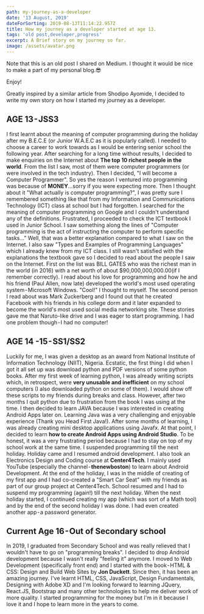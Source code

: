 ```yaml
---
path: my-journey-as-a-developer
date: '13 August, 2019'
dateForSorting: 2019-08-13T11:14:22.957Z
title: How my journey as a developer started at age 13.
tags: 'old post,developer,progress'
excerpt: A Brief story on my journey so far.
image: /assets/avatar.png
---
```

Note that this is an old post I shared on Medium. I thought it would be nice to make a part of my personal blog.😎

Enjoy!

Greatly inspired by a similar article from Shodipo Ayomide, I decided to write my own story on how I started my journey as a developer.

## AGE 13 - JSS3

I first learnt about the meaning of computer programming during the holiday after my B.E.C.E (or Junior W.A.E.C as it is popularly called). I needed to choose a career to work towards as I would be entering senior school the following year. After searching for a long time without results, I decided to make enquiries on the Internet about **The top 10 richest people in the world**. From the list I saw, most of them were computer programmers (or were involved in the tech industry). Then I decided, "I will become a Computer Programmer". So yes the reason I ventured into programming was because of **MONEY**…sorry if you were expecting more.
Then I thought about it "What actually is computer programming?", I was pretty sure I remembered something like that from my Information and Communications Technology (ICT) class at school but I had forgotten. I searched for the meaning of computer programming on Google and I couldn't understand any of the definitions. Frustrated, I proceeded to check the ICT textbook I used in Junior School. I saw something along the lines of "Computer programming is the act of instructing the computer to perform specific tasks…" Well, that was a better explanation compared to what I saw on the Internet. I also saw "Types and Examples of Programming Languages" which I already knew from my ICT class.
I still wasn't satisfied with the explanations the textbook gave so I decided to read about the people I saw on the Internet. First on the list was BILL GATES who was the richest man in the world (in 2016) with a net worth of about $90,000,000,000.00(if I remember correctly). I read about his love for programming and how he and his friend (Paul Allen, now late) developed the world's most used operating system - Microsoft Windows. "Cool!" I thought to myself.
The second person I read about was Mark Zuckerberg and I found out that he created Facebook with his friends in his college dorm and it later expanded to become the world's most used social media networking site. These stories gave me that Naruto-like drive and I was eager to start programming. I had one problem though - I had no computer!
## AGE 14 -15 - SS1/SS2
Luckily for me, I was given a desktop as an award from National Institute of Information Technology (NIIT), Nigeria. Ecstatic, the first thing I did when I got it all set up was download python and PDF versions of some python books. After my first week of learning python, I was already writing scripts which, in retrospect, were **very unusable and inefficient** on my school computers (I also downloaded python on some of them). I would show off these scripts to my friends during breaks and class. However, after two months I quit python due to frustration from the book I was using at the time. I then decided to learn JAVA because I was interested in creating Android Apps later on.
Learning Java was a very challenging and enjoyable experience (Thank you Head First Java!). After some months of learning, I was already creating mini desktop applications using Javafx. At that point, I decided to learn **how to create Android Apps using Android Studio**.
To be honest, it was a very frustrating period because I had to stay on top of my school work at the same time. I suspended programming till the next holiday. Holiday came and I resumed android development. I also took an Electronics Design and Coding course at **Center4Tech**. I mainly used YouTube (especially the channel - **thenewboston**) to learn about Android Development. At the end of the holiday, I was in the middle of creating of my first app and I had co-created a "Smart Car Seat" with my friends as part of our group project at Center4Tech.
School resumed and I had to suspend my programming (again!) till the next holiday. When the next holiday started, I continued creating my app (which was sort of a Math tool) and by the end of the second holiday I was done. I had even created another app - a password generator.
## Current Age 16 - Out of Secondary school
In 2019, I graduated from Secondary School and was really relieved that I wouldn't have to go on "programming breaks". I decided to drop Android development because I wasn't really "feeling it" anymore. I moved to Web Development (specifically front end) and I started with the book - HTML & CSS: Design and Build Web Sites by **Jon Duckett**. Since then, it has been an amazing journey. I've learnt HTML, CSS, JavaScript, Design Fundamentals, Designing with Adobe XD and I'm looking forward to learning JQuery, React.JS, Bootstrap and many other technologies to help me deliver work of more quality.
I started programming for the money but I'm in it because I love it and I hope to learn more in the years to come.
